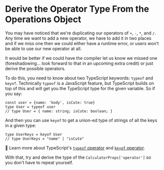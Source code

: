 # Derive the Operator Type From the Operations Object

You may have noticed that we're duplicating our operators of `+`, `-`, `*`, and
`/`. Any time we want to add a new operator, we have to add it in two places and
if we miss one then we could either have a runtime error, or users won't be able
to use our new operator at all.

It would be better if we could have the compiler let us know we missed one
(foreshadowing... look forward to that in an upcoming extra credit) or just
derive the possible operators.

To do this, you need to know about two TypeScript keywords: `typeof` and
`keyof`. Technically `typeof` is a JavaScript feature, but TypeScript builds on
top of this and will get you the TypeScript type for the given variable. So if
you say:

```tsx
const user = {name: 'kody', isCute: true}
type User = typeof user
// type User = { name: string; isCute: boolean; }
```

And then you can use `keyof` to get a union-ed type of strings of all the keys
in a given type:

```tsx
type UserKeys = keyof User
// type UserKeys = "name" | "isCute"
```

📜 Learn more about TypeScript's
[`typeof` operator](https://www.typescriptlang.org/docs/handbook/2/typeof-types.html)
and
[`keyof` operator](https://www.typescriptlang.org/docs/handbook/2/keyof-types.html).

With that, try and derive the type of the `CalculatorProps['operator']` so you
don't have to repeat yourself.
